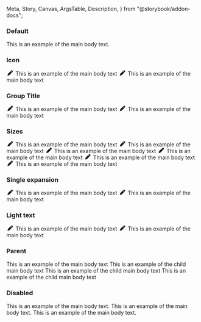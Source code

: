   Meta,
  Story,
  Canvas,
  ArgsTable,
  Description,
} from "@storybook/addon-docs";

<Meta title="React Components/Accordion" component={IcAccordion} />

<Description markdown={readme} />

### Default

<Canvas>
  <Story name="Default">
    <IcAccordion heading="Accordion 1">
        <IcTypography variant="body">
          This is an example of the main body text.
        </IcTypography>
      </IcAccordion>
  </Story>
</Canvas>

### Icon

<Canvas>
  <Story name="Icon">
    <IcAccordion heading="Accordion 1">
      <svg
        slot="icon"
        width="20"
        height="1em"
        viewBox="0 0 512 512"
        fill="currentColor"
        xmlns="http://www.w3.org/2000/svg"
      >
        <path
          d="M362.7 19.3L314.3 67.7 444.3 197.7l48.4-48.4c25-25 25-65.5 0-90.5L453.3 19.3c-25-25-65.5-25-90.5 0zm-71 71L58.6 323.5c-10.4 10.4-18 23.3-22.2 37.4L1 481.2C-1.5 489.7 .8 498.8 7 505s15.3 8.5 23.7 6.1l120.3-35.4c14.1-4.2 27-11.8 37.4-22.2L421.7 220.3 291.7 90.3z"
        />
      </svg>
      <IcTypography variant="body">
        This is an example of the main body text
      </IcTypography>
    </IcAccordion>
    <IcAccordion heading="Accordion 2">
      <svg
        slot="icon"
        width="20"
        height="1em"
        viewBox="0 0 512 512"
        fill="currentColor"
        xmlns="http://www.w3.org/2000/svg"
      >
        <path
          d="M362.7 19.3L314.3 67.7 444.3 197.7l48.4-48.4c25-25 25-65.5 0-90.5L453.3 19.3c-25-25-65.5-25-90.5 0zm-71 71L58.6 323.5c-10.4 10.4-18 23.3-22.2 37.4L1 481.2C-1.5 489.7 .8 498.8 7 505s15.3 8.5 23.7 6.1l120.3-35.4c14.1-4.2 27-11.8 37.4-22.2L421.7 220.3 291.7 90.3z"
        />
      </svg>
      <IcTypography variant="body">
        This is an example of the main body text
      </IcTypography>
    </IcAccordion>
  </Story>
</Canvas>

### Group Title

<Canvas>
  <Story name="Group Title">
    <IcAccordionGroup groupTitle="Title of the Accordion Group">
      <IcAccordion heading="Accordion 1">
        <svg
          slot="icon"
          width="20"
          height="1em"
          viewBox="0 0 512 512"
          fill="currentColor"
          xmlns="http://www.w3.org/2000/svg"
        >
          <path
            d="M362.7 19.3L314.3 67.7 444.3 197.7l48.4-48.4c25-25 25-65.5 0-90.5L453.3 19.3c-25-25-65.5-25-90.5 0zm-71 71L58.6 323.5c-10.4 10.4-18 23.3-22.2 37.4L1 481.2C-1.5 489.7 .8 498.8 7 505s15.3 8.5 23.7 6.1l120.3-35.4c14.1-4.2 27-11.8 37.4-22.2L421.7 220.3 291.7 90.3z"
          />
        </svg>
        <IcTypography variant="body">
          This is an example of the main body text
        </IcTypography>
      </IcAccordion>
      <IcAccordion heading="Accordion 2">
        <svg
          slot="icon"
          width="20"
          height="1em"
          viewBox="0 0 512 512"
          fill="currentColor"
          xmlns="http://www.w3.org/2000/svg"
        >
          <path
            d="M362.7 19.3L314.3 67.7 444.3 197.7l48.4-48.4c25-25 25-65.5 0-90.5L453.3 19.3c-25-25-65.5-25-90.5 0zm-71 71L58.6 323.5c-10.4 10.4-18 23.3-22.2 37.4L1 481.2C-1.5 489.7 .8 498.8 7 505s15.3 8.5 23.7 6.1l120.3-35.4c14.1-4.2 27-11.8 37.4-22.2L421.7 220.3 291.7 90.3z"
          />
        </svg>
        <IcTypography variant="body">
          This is an example of the main body text
        </IcTypography>
      </IcAccordion>
    </IcAccordionGroup>
  </Story>
</Canvas>

### Sizes

<Canvas>
  <Story name="Sizes">
    <IcAccordionGroup groupTitle="Small Accordion Group" size="small">
      <IcAccordion heading="Accordion 1">
        <svg
          slot="icon"
          width="20"
          height="1em"
          viewBox="0 0 512 512"
          fill="currentColor"
          xmlns="http://www.w3.org/2000/svg"
        >
          <path
            d="M362.7 19.3L314.3 67.7 444.3 197.7l48.4-48.4c25-25 25-65.5 0-90.5L453.3 19.3c-25-25-65.5-25-90.5 0zm-71 71L58.6 323.5c-10.4 10.4-18 23.3-22.2 37.4L1 481.2C-1.5 489.7 .8 498.8 7 505s15.3 8.5 23.7 6.1l120.3-35.4c14.1-4.2 27-11.8 37.4-22.2L421.7 220.3 291.7 90.3z"
          />
        </svg>
        <IcTypography variant="body">
          This is an example of the main body text
        </IcTypography>
      </IcAccordion>
      <IcAccordion heading="Accordion 2">
        <svg
          slot="icon"
          width="20"
          height="1em"
          viewBox="0 0 512 512"
          fill="currentColor"
          xmlns="http://www.w3.org/2000/svg"
        >
          <path
            d="M362.7 19.3L314.3 67.7 444.3 197.7l48.4-48.4c25-25 25-65.5 0-90.5L453.3 19.3c-25-25-65.5-25-90.5 0zm-71 71L58.6 323.5c-10.4 10.4-18 23.3-22.2 37.4L1 481.2C-1.5 489.7 .8 498.8 7 505s15.3 8.5 23.7 6.1l120.3-35.4c14.1-4.2 27-11.8 37.4-22.2L421.7 220.3 291.7 90.3z"
          />
        </svg>
        <IcTypography variant="body">
          This is an example of the main body text
        </IcTypography>
      </IcAccordion>
    </IcAccordionGroup>
    <IcAccordionGroup groupTitle="Default Accordion Group" size="default">
      <IcAccordion heading="Accordion 1">
        <svg
          slot="icon"
          width="20"
          height="1em"
          viewBox="0 0 512 512"
          fill="currentColor"
          xmlns="http://www.w3.org/2000/svg"
        >
          <path
            d="M362.7 19.3L314.3 67.7 444.3 197.7l48.4-48.4c25-25 25-65.5 0-90.5L453.3 19.3c-25-25-65.5-25-90.5 0zm-71 71L58.6 323.5c-10.4 10.4-18 23.3-22.2 37.4L1 481.2C-1.5 489.7 .8 498.8 7 505s15.3 8.5 23.7 6.1l120.3-35.4c14.1-4.2 27-11.8 37.4-22.2L421.7 220.3 291.7 90.3z"
          />
        </svg>
        <IcTypography variant="body">
          This is an example of the main body text
        </IcTypography>
      </IcAccordion>
      <IcAccordion heading="Accordion 2">
        <svg
          slot="icon"
          width="20"
          height="1em"
          viewBox="0 0 512 512"
          fill="currentColor"
          xmlns="http://www.w3.org/2000/svg"
        >
          <path
            d="M362.7 19.3L314.3 67.7 444.3 197.7l48.4-48.4c25-25 25-65.5 0-90.5L453.3 19.3c-25-25-65.5-25-90.5 0zm-71 71L58.6 323.5c-10.4 10.4-18 23.3-22.2 37.4L1 481.2C-1.5 489.7 .8 498.8 7 505s15.3 8.5 23.7 6.1l120.3-35.4c14.1-4.2 27-11.8 37.4-22.2L421.7 220.3 291.7 90.3z"
          />
        </svg>
        <IcTypography variant="body">
          This is an example of the main body text
        </IcTypography>
      </IcAccordion>
    </IcAccordionGroup>
    <IcAccordionGroup groupTitle="Large Accordion Group" size="large">
      <IcAccordion heading="Accordion 1">
        <svg
          slot="icon"
          width="20"
          height="1em"
          viewBox="0 0 512 512"
          fill="currentColor"
          xmlns="http://www.w3.org/2000/svg"
        >
          <path
            d="M362.7 19.3L314.3 67.7 444.3 197.7l48.4-48.4c25-25 25-65.5 0-90.5L453.3 19.3c-25-25-65.5-25-90.5 0zm-71 71L58.6 323.5c-10.4 10.4-18 23.3-22.2 37.4L1 481.2C-1.5 489.7 .8 498.8 7 505s15.3 8.5 23.7 6.1l120.3-35.4c14.1-4.2 27-11.8 37.4-22.2L421.7 220.3 291.7 90.3z"
          />
        </svg>
        <IcTypography variant="body">
          This is an example of the main body text
        </IcTypography>
      </IcAccordion>
      <IcAccordion heading="Accordion 2">
        <svg
          slot="icon"
          width="20"
          height="1em"
          viewBox="0 0 512 512"
          fill="currentColor"
          xmlns="http://www.w3.org/2000/svg"
        >
          <path
            d="M362.7 19.3L314.3 67.7 444.3 197.7l48.4-48.4c25-25 25-65.5 0-90.5L453.3 19.3c-25-25-65.5-25-90.5 0zm-71 71L58.6 323.5c-10.4 10.4-18 23.3-22.2 37.4L1 481.2C-1.5 489.7 .8 498.8 7 505s15.3 8.5 23.7 6.1l120.3-35.4c14.1-4.2 27-11.8 37.4-22.2L421.7 220.3 291.7 90.3z"
          />
        </svg>
        <IcTypography variant="body">
          This is an example of the main body text
        </IcTypography>
      </IcAccordion>
    </IcAccordionGroup>
  </Story>
</Canvas>

### Single expansion

<Canvas>
  <Story name="Single Expansion">
    <IcAccordionGroup
      groupTitle="Title of the Accordion Group"
      single-expansion="true"
    >
      <IcAccordion heading="Accordion 1">
        <svg
          slot="icon"
          width="20"
          height="1em"
          viewBox="0 0 512 512"
          fill="currentColor"
          xmlns="http://www.w3.org/2000/svg"
        >
          <path
            d="M362.7 19.3L314.3 67.7 444.3 197.7l48.4-48.4c25-25 25-65.5 0-90.5L453.3 19.3c-25-25-65.5-25-90.5 0zm-71 71L58.6 323.5c-10.4 10.4-18 23.3-22.2 37.4L1 481.2C-1.5 489.7 .8 498.8 7 505s15.3 8.5 23.7 6.1l120.3-35.4c14.1-4.2 27-11.8 37.4-22.2L421.7 220.3 291.7 90.3z"
          />
        </svg>
        <IcTypography variant="body">
          This is an example of the main body text
        </IcTypography>
      </IcAccordion>
      <IcAccordion heading="Accordion 2">
        <svg
          slot="icon"
          width="20"
          height="1em"
          viewBox="0 0 512 512"
          fill="currentColor"
          xmlns="http://www.w3.org/2000/svg"
        >
          <path
            d="M362.7 19.3L314.3 67.7 444.3 197.7l48.4-48.4c25-25 25-65.5 0-90.5L453.3 19.3c-25-25-65.5-25-90.5 0zm-71 71L58.6 323.5c-10.4 10.4-18 23.3-22.2 37.4L1 481.2C-1.5 489.7 .8 498.8 7 505s15.3 8.5 23.7 6.1l120.3-35.4c14.1-4.2 27-11.8 37.4-22.2L421.7 220.3 291.7 90.3z"
          />
        </svg>
        <IcTypography variant="body">
          This is an example of the main body text
        </IcTypography>
      </IcAccordion>
    </IcAccordionGroup>
  </Story>
</Canvas>

### Light text

<Canvas>
  <Story name="Light text" parameters={{ backgrounds: { default: "dark" } }}>
    <IcAccordionGroup
      groupTitle="Title of the Accordion Group"
      appearance="light"
    >
      <IcAccordion heading="Accordion 1">
        <svg
          slot="icon"
          width="20"
          height="1em"
          viewBox="0 0 512 512"
          fill="currentColor"
          xmlns="http://www.w3.org/2000/svg"
        >
          <path
            d="M362.7 19.3L314.3 67.7 444.3 197.7l48.4-48.4c25-25 25-65.5 0-90.5L453.3 19.3c-25-25-65.5-25-90.5 0zm-71 71L58.6 323.5c-10.4 10.4-18 23.3-22.2 37.4L1 481.2C-1.5 489.7 .8 498.8 7 505s15.3 8.5 23.7 6.1l120.3-35.4c14.1-4.2 27-11.8 37.4-22.2L421.7 220.3 291.7 90.3z"
          />
        </svg>
        <IcTypography variant="body">
          This is an example of the main body text
        </IcTypography>
      </IcAccordion>
      <IcAccordion heading="Accordion 2">
        <svg
          slot="icon"
          width="20"
          height="1em"
          viewBox="0 0 512 512"
          fill="currentColor"
          xmlns="http://www.w3.org/2000/svg"
        >
          <path
            d="M362.7 19.3L314.3 67.7 444.3 197.7l48.4-48.4c25-25 25-65.5 0-90.5L453.3 19.3c-25-25-65.5-25-90.5 0zm-71 71L58.6 323.5c-10.4 10.4-18 23.3-22.2 37.4L1 481.2C-1.5 489.7 .8 498.8 7 505s15.3 8.5 23.7 6.1l120.3-35.4c14.1-4.2 27-11.8 37.4-22.2L421.7 220.3 291.7 90.3z"
          />
        </svg>
        <IcTypography variant="body">
          This is an example of the main body text
        </IcTypography>
      </IcAccordion>
    </IcAccordionGroup>
  </Story>
</Canvas>

### Parent

<Canvas>
  <Story name="Parent">
    <IcAccordionGroup groupTitle="Title of the Accordion Group">
      <IcAccordion heading="Accordion 1">
        <IcTypography variant="body">
          This is an example of the main body text
        </IcTypography>
      </IcAccordion>
      <IcAccordion heading="Accordion 2">
        <IcAccordion heading="Child Accordion 1">
          <IcTypography variant="body">
            This is an example of the child main body text
          </IcTypography>
        </IcAccordion>
        <IcAccordion heading="Child Accordion 2">
          <IcTypography variant="body">
            This is an example of the child main body text
          </IcTypography>
        </IcAccordion>
        <IcAccordion heading="Child Accordion 3">
          <IcTypography variant="body">
            This is an example of the child main body text
          </IcTypography>
        </IcAccordion>
      </IcAccordion>
    </IcAccordionGroup>
  </Story>
</Canvas>

### Disabled

<Canvas>
  <Story name="Disabled">
    <IcAccordion heading="Accordion 1">
        <IcTypography variant="body">
          This is an example of the main body text.
        </IcTypography>
      </IcAccordion>
      <IcAccordion heading="Accordion 2" disabled>
        <IcTypography variant="body">
          This is an example of the main body text.
        </IcTypography>
      </IcAccordion>
      <IcAccordion heading="Accordion 3">
        <IcTypography variant="body">
          This is an example of the main body text.
        </IcTypography>
      </IcAccordion>
  </Story>
</Canvas>
